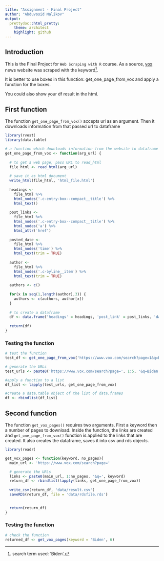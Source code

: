 ```yaml
---
title: "Assignment - Final Project"
author: "Abduvosid Malikov"
output:
  prettydoc::html_pretty:
    theme: architect
    highlight: github
---
```


## Introduction

This is the Final Project for `Web Scraping with R` course. As a source,  [vox](https://www.vox.com/search?page=1&q=Biden) news website was scraped with the keyword^[search term used: 'Biden'.]. 

It is better to use boxes in this function: get_one_page_from_vox
and apply a function for the boxes.

You could also show your df result in the html.

## First function

The function `get_one_page_from_vox()` accepts url as an argument. Then it downloads information from that passed url to dataframe 

```r

library(rvest)
library(data.table)

# a function which downloads information from the website to dataframe
get_one_page_from_vox <- function(arg_url) {
  
  # to get a web page, pass URL to read_html 
  file_html <- read_html(arg_url)
  
  # save it as html document
  write_html(file_html, 'html_file.html')
  
  headings <- 
    file_html %>% 
    html_nodes('.c-entry-box--compact__title') %>% 
    html_text()
  
  post_links <- 
    file_html %>% 
    html_nodes('.c-entry-box--compact__title') %>% 
    html_nodes('a') %>%
    html_attr('href')
  
  posted_date <- 
    file_html %>% 
    html_nodes('time') %>% 
    html_text(trim = TRUE)
  
  author <- 
    file_html %>% 
    html_nodes('.c-byline__item') %>% 
    html_text(trim = TRUE) 
  
  authors <- c()
  
  for(x in seq(1,length(author),3)) {
    authors <- c(authors, author[x]) 
  }
  
  # to create a dataframe
  df <- data.frame('headings' = headings, 'post_link' = post_links, 'date' = posted_date, 'author' = authors)  
  
  return(df)
}
```

### Testing the function

``` r

# test the function
test_df <- get_one_page_from_vox('https://www.vox.com/search?page=1&q=Biden')

# generate the URLs
test_urls <- paste0('https://www.vox.com/search?page=', 1:5, '&q=Biden' )

#apply a function to a list
df_list <- lapply(test_urls, get_one_page_from_vox)

#create a data.table object of the list of data.frames
df <- rbindlist(df_list)
```

## Second function

The function `get_vox_pages()` requires two arguments. First a keyword then a number of pages to download.
Inside the function, the links are created and `get_one_page_from_vox()` function is applied to the links that are created.
It also creates the dataframe, saves it into csv and rds objects.

``` r
library(readr)

get_vox_pages <- function(keyword, no_pages){
  main_url <- 'https://www.vox.com/search?page='

  # generate the URLs
  links <- paste0(main_url, 1:no_pages, '&q=', keyword)
  return_df <- rbindlist(lapply(links, get_one_page_from_vox))
  
  write_csv(return_df, 'data/result.csv')
  saveRDS(return_df, file = 'data/rdsfile.rds')

  
  return(return_df)
}

```

### Testing the function

```r

# check the function
returned_df <- get_vox_pages(keyword = 'Biden', 6)
```
